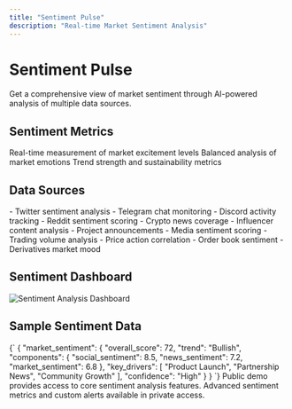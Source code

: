 ```yaml
---
title: "Sentiment Pulse"
description: "Real-time Market Sentiment Analysis"
---
```


# Sentiment Pulse

<Card title="Market Sentiment Monitor" icon="heart-pulse">
  Get a comprehensive view of market sentiment through AI-powered analysis of multiple data sources.
</Card>

## Sentiment Metrics

<CardGroup cols={3}>
  <Card title="FOMO Index" icon="gauge">
    Real-time measurement of market excitement levels
  </Card>
  <Card title="Fear & Greed" icon="scale-balanced">
    Balanced analysis of market emotions
  </Card>
  <Card title="Momentum Score" icon="arrow-trend-up">
    Trend strength and sustainability metrics
  </Card>
</CardGroup>

## Data Sources

<AccordionGroup>
  <Accordion title="Social Media">
    - Twitter sentiment analysis
    - Telegram chat monitoring
    - Discord activity tracking
    - Reddit sentiment scoring
  </Accordion>
  <Accordion title="News & Media">
    - Crypto news coverage
    - Influencer content analysis
    - Project announcements
    - Media sentiment scoring
  </Accordion>
  <Accordion title="Market Data">
    - Trading volume analysis
    - Price action correlation
    - Order book sentiment
    - Derivatives market mood
  </Accordion>
</AccordionGroup>

## Sentiment Dashboard

<Frame>
  <img src="/images/sentiment-dashboard.svg" alt="Sentiment Analysis Dashboard" />
</Frame>

## Sample Sentiment Data

<CodeBlock language="json">
{`
{
  "market_sentiment": {
    "overall_score": 72,
    "trend": "Bullish",
    "components": {
      "social_sentiment": 8.5,
      "news_sentiment": 7.2,
      "market_sentiment": 6.8
    },
    "key_drivers": [
      "Product Launch",
      "Partnership News",
      "Community Growth"
    ],
    "confidence": "High"
  }
}
`}
</CodeBlock>

<Note>
  Public demo provides access to core sentiment analysis features. Advanced sentiment metrics and custom alerts available in private access.
</Note>